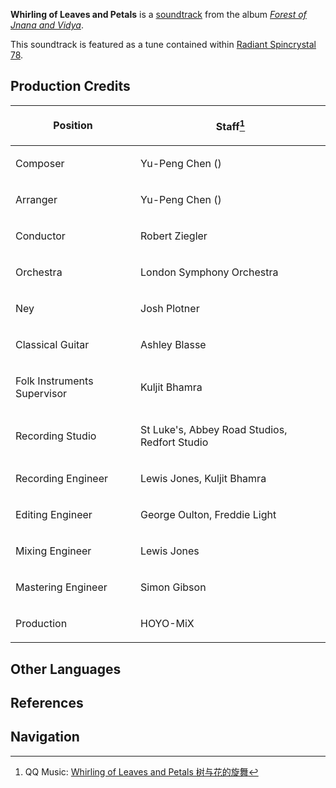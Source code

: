 {{Soundtrack Infobox
|title          =
|image          = Forest of Jnana and Vidya.png
|album          = Forest of Jnana and Vidya
|disc           = 1
|number         = 02
|featured       =
|featured2      =
|featured3      =
|featured_disc  =
|featured_disc2 =
|featured_disc3 =
|youtube_id     = if2wekRykF0
|spotify_id     = 0miJVuI8pfzFtkj37IZYUO
|played_in      = Sumeru City
|during         = [[Sumeru City]] (Day)
|domain         =
|previous       = Sumeru (Soundtrack)
|next           = Flickering Shadows of Trees
}}
'''Whirling of Leaves and Petals''' is a [[soundtrack]] from the album ''[[Forest of Jnana and Vidya]]''.

This soundtrack is featured as a tune contained within [[Radiant Spincrystal 78]].

==Production Credits==
{| class="wikitable" style="text-align:left; height:0.5em"
! Position
! Staff<ref>QQ Music: [https://y.qq.com/n/ryqq/songDetail/001cBDMn1MXmMb Whirling of Leaves and Petals 树与花的旋舞]</ref>
|-
! Composer
| Yu-Peng Chen ({{zh|陈致逸}})
|-
! Arranger
| Yu-Peng Chen ({{zh|陈致逸}})
|-
! Conductor
| Robert Ziegler
|-
! Orchestra
| London Symphony Orchestra
|-
! Ney
| Josh Plotner
|-
! Classical Guitar
| Ashley Blasse
|-
! Folk Instruments Supervisor
| Kuljit Bhamra
|-
! Recording Studio
| St Luke's, Abbey Road Studios, Redfort Studio
|-
! Recording Engineer
| Lewis Jones, Kuljit Bhamra
|-
! Editing Engineer
| George Oulton, Freddie Light
|-
! Mixing Engineer
| Lewis Jones
|-
! Mastering Engineer
| Simon Gibson
|-
! Production
| HOYO-MiX
|}
<!--
==Videos==
<gallery hideaddbutton="true" captionalign="center">
</gallery>
-->
==Other Languages==
{{Other Languages
|en      = Whirling of Leaves and Petals
|zhs     = 树与花的旋舞
|zhs_rm  = Shù yǔ Huā de Xuánwǔ
|zht     = 樹與花的旋舞
|zht_rm  = Shù yǔ Huā de Xuánwǔ
|zh_tl   = Whirling Dance of Trees and Flowers
|ja      = 花と樹の旋舞
|ja_rm   = Hana to Ki no Senbu
|ja_tl   = Whirling Dance of Flowers and Trees
|ko      = Whirling of Leaves and Petals<ref name="RS">{{Ref/Item|Radiant Spincrystal 78|note=Korean, Spanish, French, Russian, Thai, German, Indonesian, Portuguese, Turkish, Italian}}</ref>
|es      = Whirling of Leaves and Petals<ref name="RS" />
|fr      = Whirling of Leaves and Petals<ref name="RS" />
|ru      = Whirling of Leaves and Petals<ref name="RS" />
|th      = Whirling of Leaves and Petals<ref name="RS" />
|vi      = Vũ Điệu Cây Và Hoa
|vi_tl   = 
|de      = Whirling of Leaves and Petals<ref name="RS" />
|id      = Whirling of Leaves and Petals<ref name="RS" />
|pt      = Whirling of Leaves and Petals<ref name="RS" />
|tr      = Whirling of Leaves and Petals<ref name="RS" />
|it      = Vortice di foglie e petali<ref name="RS" />
|it_tl   = Vortex of Leaves and Petals
}}

==References==
{{Reflist}}

==Navigation==
{{Soundtrack Navbox|Forest of Jnana and Vidya}}